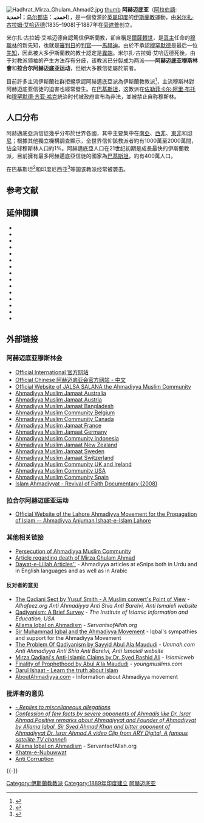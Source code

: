 {{Islam}}

[[File:Hadhrat_Mirza_Ghulam_Ahmad2.jpg|thumb]]
[[file:Liwa-e-Ahmadiyya_1-2.svg|thumb]]
'''阿赫迈底亚'''（[[阿拉伯語|阿拉伯語]]: '''أحمدية'''；[[乌尔都语|乌尔都语]]：'''احمدیہ'''），是一個發源於[[英屬印度|英屬印度]]的[[伊斯蘭教|伊斯蘭教]]運動，由[[米尔扎·古拉姆·艾哈迈德|米尔扎·古拉姆·艾哈迈德]](1835–1908)于1887年在[[旁遮普|旁遮普]]创立。

米尔扎·古拉姆·艾哈迈德自認篤信伊斯蘭教，卻自稱是[[爾薩|爾薩]][[轉世|轉世]]，是[[真主|真主]]任命的[[穆斯林|穆斯林]]的新先知，也就是[[審判日|審判日]]的[[判官|判官]]——[[馬赫迪|馬赫迪]]。由於不承認[[穆罕默德|穆罕默德]]是最后一位[[先知|先知]]，因此被大多伊斯蘭教的教士認定是[[異端|異端]]。米尔扎·古拉姆·艾哈迈德死後，由于对教派领袖的产生方法存有分歧，该教派已分裂成为两派——'''阿赫迈底亚穆斯林會'''和'''拉合尔阿赫迈底亚运动'''，但絕大多數信徒屬於前者。

目前許多主流伊斯蘭社群拒絕承認阿赫邁底亞派為伊斯蘭教教派<ref>{{cite web |title=阿赫迈底亚邪教的真相 |url=http://www.norislam.com/?viewnews-474 |website=伊斯兰之光 |access-date=2020-10-14 |archive-date=2021-03-17 |archive-url=https://web.archive.org/web/20210317152529/http://www.norislam.com/?viewnews-474 |dead-url=no }}</ref>，主流穆斯林對阿赫迈底亚信徒的迫害也經常發生。在[[巴基斯坦|巴基斯坦]]，这教派在[[佐勒菲卡尔·阿里·布托|佐勒菲卡尔·阿里·布托]]和[[穆罕默德·齐亚·哈克|穆罕默德·齐亚·哈克]]統治时代被政府宣布為非法，並被禁止自称穆斯林。

== 人口分布 ==
阿赫邁底亞派信徒幾乎分布於世界各國，其中主要集中在[[南亞|南亞]]、[[西非|西非]]、[[東非|東非]]和[[印尼|印尼]]；根據其他獨立機構調查顯示，全世界信仰該教派者約有1000萬至2000萬間，佔全球穆斯林人口約1%。阿赫邁底亞人口在21世纪初期是成長最快的伊斯蘭教派，目前擁有最多阿赫邁底亞信徒的國家為[[巴基斯坦|巴基斯坦]]，約有400萬人口。

在巴基斯坦<ref>{{cite web |title=Anti Ahmadiyya Movement in Pakistan |url=https://historypak.com/anti-ahmadiyya-movement-in-pakistan/ |website=Itrool |access-date=2020-10-14 |archive-date=2021-03-10 |archive-url=https://web.archive.org/web/20210310040101/https://historypak.com/anti-ahmadiyya-movement-in-pakistan/ |dead-url=no }}</ref>和印度尼西亚<ref>{{cite web |title=印尼对新疆情势的沉默 |url=https://www.hrw.org/zh-hans/news/2020/01/31/338369 |website=hrw |access-date=2020-10-14 |archive-date=2021-03-17 |archive-url=https://web.archive.org/web/20210317152527/https://www.hrw.org/zh-hans/news/2020/01/31/338369 |dead-url=no }}</ref>等国该教派经常被袭击。

== 参考文献 ==
{{Reflist}}

==延伸閲讀==
{{refbegin|2}}
* {{cite book | url=http://www.alislam.org/books/invitation/content.html | title=Invitation to Ahmadiyyat | publisher=Routledge & Kegan Ltd | author=Mirza Basheer-ud-Din Mahmood Ahmad | author-link=Mirza Basheer-ud-Din Mahmood Ahmad | year=1980 | isbn=0-7100-0119-3 | access-date=2021-09-10 | archive-date=2016-11-22 | archive-url=https://web.archive.org/web/20161122101325/http://www.alislam.org/books/invitation/content.html | dead-url=no }}
* {{cite book | url=http://www.alislam.org/library/books/Ahmadiyyat-or-The-True-Islam-20080506MN.pdf | title=Ahmadiyyat or the true Islam | publisher=Islam International Publications | author=Mirza Basheer-ud-Din Mahmood Ahmad | author-link=Mirza Basheer-ud-Din Mahmood Ahmad | year=1924 | isbn=1-85372-982-5 | access-date=2021-09-10 | archive-date=2008-05-12 | archive-url=https://web.archive.org/web/20080512030112/http://www.alislam.org/library/books/Ahmadiyyat-or-The-True-Islam-20080506MN.pdf | dead-url=no }}
* {{cite book | url=http://www.alislam.org/library/books/muslims/with-love-to-Muslims.pdf | title=With Love to the Muslims of the World: The Ahmadiyya Perspective | place=Surrey | publisher=Islam International Publications | author=Mirza Tahir Ahmad | author-link=Mirza Tahir Ahmad | year=2004 | isbn=1-85372-744-X | access-date=2021-09-10 | archive-date=2014-12-26 | archive-url=https://web.archive.org/web/20141226021000/http://www.alislam.org/library/books/muslims/with-love-to-Muslims.pdf | dead-url=no }}
* {{cite book | url=https://books.google.com/books?id=iU1Yn4sSXEkC | title=An Elementary Study of Islam | place=Surrey | publisher=Islam International Publications | author=Mirza Tahir Ahmad | author-link=Mirza Tahir Ahmad | year=1985 | isbn=1-85372-562-5 | access-date=2021-09-10 | archive-date=2021-09-10 | archive-url=https://web.archive.org/web/20210910235143/https://books.google.com/books?id=iU1Yn4sSXEkC | dead-url=no }}
* {{cite book | url=http://www.alislam.org/library/books/Hidden-Treasures-of-Islam.pdf | title=An Introduction to the Hidden Treasures of Islam | author=Syed Hasanat Ahmad | place=Surrey | publisher=Islam International Publications | year=2010 | isbn=978-1-84880-050-2 | access-date=2021-09-10 | archive-date=2019-08-19 | archive-url=https://web.archive.org/web/20190819152408/https://www.alislam.org/library/books/Hidden-Treasures-of-Islam.pdf | dead-url=no }}
* {{cite book | title=Ahmadiyya: a study in contemporary Islam on the West African coast | author=Humphrey J Fisher | place=Nigeria | publisher=Oxford University Press | year=1963}}
* {{cite book | title=Prophecy Continuous: Aspects of Ahmadi Religious Thought and Its Medieval Background | publisher=Oxford University Press | author=Yohanan Friedmann | year=2003 | isbn=965-264-014-X}}
* {{cite book | title=Conscience And Coercion | publisher=Guernica Editions | author=Antonio R. Gualtieri | year=1989 |location=Canada | isbn=0-920717-41-1}}
* {{cite book | title=The Ahmadis: community, gender, and politics in a Muslim society | url=https://archive.org/details/ahmadiscommunity0000gual | publisher=McGill-Queen's University Press | author=Antonio Gualtieri | year=2004 | location=Canada | isbn=0-7735-2738-9}}
* {{cite book | url=http://www.alislam.org/library/books/BasicsReligiousEducation.pdf | title=Basics of Religious Education | place=Canada | publisher=Islam International Publications | author=Shaikh Abdul Hadi | year=2008 | edition=5th | isbn=978-1882494-03-3 | access-date=2021-09-10 | archive-date=2021-07-12 | archive-url=https://web.archive.org/web/20210712215013/https://www.alislam.org/library/books/BasicsReligiousEducation.pdf | dead-url=no }}
* {{cite book | url=http://www.alislam.org/library/books/With-Love-to-Muhammad.pdf | title=With Love to Muhammad, The Khatam-un-Nabiyyin: The Ahmadiyya Muslim Understanding of Finality of Prophethood | place=Canada | publisher=Islam International Publications | author1=Farhan Iqbal | author2=Imtiaz Ahmed Sra | year=2014 | isbn=978-0-9937731-0-5 | access-date=2021-09-10 | archive-date=2021-11-26 | archive-url=https://web.archive.org/web/20211126191805/https://www.alislam.org/library/books/With-Love-to-Muhammad.pdf | dead-url=no }}
* {{cite book | title=Ahmadiyyat: The Renaissance of Islam | publisher=Tabshir Publications | author=Muhammad Zafarullah Khan | author-link=Muhammad Zafarullah Khan |year=1978 | isbn=0-85525-015-1}}
*{{cite book |last1=Korbel |first1=Jonathan |last2=Preckel |first2=Claudia |year=2016 |chapter=Ghulām Aḥmad al-Qādiyānī: The Messiah of the Christians—Peace upon Him—in India (India, 1908) |chapter-url=https://books.google.com/books?id=ZtY6DQAAQBAJ&pg=PA426 |editor1-last=Bentlage |editor1-first=Björn |editor2-last=Eggert |editor2-first=Marion |editor3-last=Krämer |editor3-first=Hans-Martin |editor4-last=Reichmuth |editor4-first=Stefan |title=Religious Dynamics under the Impact of Imperialism and Colonialism |series=Numen Book Series |volume=154 |location=[[Leiden|Leiden]] |publisher=[[Brill_Publishers|Brill Publishers]] |pages=426–442 |doi=10.1163/9789004329003_034 |isbn=978-90-04-32511-1 |access-date=10 November 2020 |archive-date=2021-11-04 |archive-url=https://web.archive.org/web/20211104223929/https://books.google.com/books?id=ZtY6DQAAQBAJ&pg=PA426 |dead-url=no }}
* {{cite book | url=https://books.google.com/books?id=MdRth02Q6nAC | title=Islam and the Ahmadiyya jamaʻat: history, belief, practice | publisher=Columbia University Press | author=Simon Ross Valentine | year=2008 | isbn=978-0-231-70094-8 | access-date=2021-09-10 | archive-date=2021-09-10 | archive-url=https://web.archive.org/web/20210910235142/https://books.google.com/books?id=MdRth02Q6nAC | dead-url=no }}
* {{cite book | url=http://www.alislam.org/books/ahmadiyyat/WelcomeBook2ndEd.pdf | title=Welcome to Ahmadiyyat, the True Islam | publisher=Islam International Publications | author=Karimullah Zirvi | access-date=2021-09-10 | archive-date=2022-02-02 | archive-url=https://web.archive.org/web/20220202034850/https://www.alislam.org/books/ahmadiyyat/WelcomeBook2ndEd.pdf | dead-url=no }}
{{refend}}

== 外部链接 ==
{{Commonscat|Ahmadiyya}}
{{div col|2}}
=== 阿赫迈底亚穆斯林会 ===
* [http://www.alislam.org Official International 官方网站] {{Wayback|url=http://www.alislam.org/ |date=20190106223103 }}
* [http://ahmadiyya.cn/Chinese.htm Official Chinese 阿赫迈底亚会官方网站 - 中文] {{Wayback|url=http://ahmadiyya.cn/Chinese.htm |date=20160408042036 }}
* [http://www.jalsasalana.org/ Official Website of JALSA SALANA the Ahmadiyya Muslim Community] {{Wayback|url=http://www.jalsasalana.org/ |date=20210323141207 }}
* [http://www.ahmadiyya.org.au/ Ahmadiyya Muslim Jamaat Australia] {{Wayback|url=http://www.ahmadiyya.org.au/ |date=20080719034058 }}
* [http://www.ahmadiyya.at/ Ahmadiyya Muslim Jamaat Austria] {{Wayback|url=http://www.ahmadiyya.at/ |date=20210317152545 }}
* [http://ahmadiyyabangladesh.org/ Ahmadiyya Muslim Jamaat Bangladesh] {{Wayback|url=http://ahmadiyyabangladesh.org/ |date=20210317154143 }}
* [http://www.ahmadiyya.be/ Ahmadiyya Muslim Community Belgium] {{Wayback|url=http://www.ahmadiyya.be/ |date=20180325013904 }}
* [http://www.ahmadiyya.ca Ahmadiyya Muslim Community Canada] {{Wayback|url=http://www.ahmadiyya.ca/ |date=20200515235246 }}
* [http://www.ahmadiyya.fr Ahmadiyya Muslim Jamaat France] {{Wayback|url=http://www.ahmadiyya.fr/ |date=20210502103149 }}
* [http://www.ahmadiyya.de Ahmadiyya Muslim Jamaat Germany] {{Wayback|url=http://www.ahmadiyya.de/ |date=20120130022815 }}
* [https://web.archive.org/web/20080804070506/http://ahmadiyah.info/ Ahmadiyya Muslim Community Indonesia]
* [http://www.ahmadiyya.org.nz/ Ahmadiyya Muslim Jamaat New Zealand] {{Wayback|url=http://www.ahmadiyya.org.nz/ |date=20210317152631 }}
* [http://www.ahmadiyya.se/ Ahmadiyya Muslim Jamaat Sweden] {{Wayback|url=http://www.ahmadiyya.se/ |date=20140810172426 }}
* [http://www.ahmadiyya.ch Ahmadiyya Muslim Jamaat Switzerland] {{Wayback|url=http://www.ahmadiyya.ch/ |date=20110706221216 }}
* [http://www.ahmadiyya.org.uk/ Ahmadiyya Muslim Community UK and Ireland] {{Wayback|url=http://www.ahmadiyya.org.uk/ |date=20160124111202 }}
* [http://www.ahmadiyya.us Ahmadiyya Muslim Community USA] {{Wayback|url=http://www.ahmadiyya.us/ |date=20200316120418 }}
* [http://www.alislam.org/spanish Ahmadiyya Muslim Community Spain] {{Wayback|url=http://www.alislam.org/spanish |date=20101013172808 }}
* [http://www.alislam.org/introduction/Islam-Ahmadiyyat.html Islam Ahmadiyyat - Revival of Faith Documentary (2008)] {{Wayback|url=http://www.alislam.org/introduction/Islam-Ahmadiyyat.html |date=20161210090804 }}

=== 拉合尔阿赫迈底亚运动 ===
* [http://www.aaiil.org/index.shtml Official Website of the Lahore Ahmadiyya Movement for the Propagation of Islam -- Ahmadiyya Anjuman Ishaat-e-Islam Lahore] {{Wayback|url=http://www.aaiil.org/index.shtml |date=20060820192226 }}

=== 其他相关链接 ===
* [http://thepersecution.org/ Persecution of Ahmadiyya Muslim Community] {{Wayback|url=http://thepersecution.org/ |date=20210421094737 }}
* [http://www.qadiani.org/death.html Article regarding death of Mirza Ghulam Ahmad] {{Wayback|url=http://www.qadiani.org/death.html |date=20210125201144 }}
* [https://web.archive.org/web/20070823220913/http://www.esnips.com/user/moubasher Dawat-e-Lillah Articles''] - Ahmadiyya articles at eSnips both in Urdu and in English languages and as well as in Arabic 

==== 反对者的意见 ====
* [http://alhafeez.org/rashid/yusuf_smith.html The Qadiani Sect by Yusuf Smith - A Muslim convert's Point of View] {{Wayback|url=http://alhafeez.org/rashid/yusuf_smith.html |date=20210126214636 }} - ''Alhafeez.org Anti Ahmadiyya Anti Shia Anti Barelvi, Anti Ismaieli website''
* [https://web.archive.org/web/20060612221052/http://iiie.net/Brochures/Brochure-27.html Qadiyanism: A Brief Survey] - ''The Institute of Islamic Information and Education, USA''
* [http://www.servantsofallah.org/ahmadism.htm Allama Iqbal on Ahmadism] {{Wayback|url=http://www.servantsofallah.org/ahmadism.htm |date=20200820082827 }} - ''ServantsofAllah.org''
* [http://www.ahmadiyya.org/iqbal/smiatam.htm Sir Muhammad Iqbal and the Ahmadiyya Movement] {{Wayback|url=http://www.ahmadiyya.org/iqbal/smiatam.htm |date=20200808165840 }} - Iqbal's sympathies and support for the Ahmadiyya Movement
* [http://www.ummah.com/forum/showpost.php?p=567980&postcount=9 The Problem Of Qadiyanism by Sayyid Abul Ala Maududi] {{Wayback|url=http://www.ummah.com/forum/showpost.php?p=567980&postcount=9 |date=20080226055919 }} - ''Ummah.com Anti Ahmadiyya Anti Shia Anti Barelvi, Anti Ismaieli website''
* [http://islamicweb.com/beliefs/cults/qadiani_claims.htm Mirza Qadiani's Anti-Islamic Claims by Dr. Syed Rashid Ali] {{Wayback|url=http://islamicweb.com/beliefs/cults/qadiani_claims.htm |date=20210415201010 }} - ''Islamicweb''
* [https://web.archive.org/web/20080502013610/http://www.youngmuslims.ca/online_library/books/finality_of_prophethood/index.htm Finality of Prophethood by Abul A'la Maududi] - ''youngmuslims.com''
* [https://web.archive.org/web/20190601213657/http://www.darul-ishaat.co.uk/ Darul Ishaat - Learn the truth about Islam]
* [https://web.archive.org/web/20090421000654/http://aboutahmadiyya.com/ AboutAhmadiyya.com] - Information about Ahmadiyya movement

=== 批评者的意见 ===
* [https://web.archive.org/web/20080515144502/http://real-islam.org/reply/misc.html - '' Replies to miscellaneous allegations'']
* [https://web.archive.org/web/20070928170629/http://real-islam.org/audio/ary1.rm '' Confession of few facts by severe opponents of Ahmadis like Dr, Israr Ahmad.Positive remarks about Ahmadiyyat and Founder of Ahmadiyyat by Allama Iqbal, Sir Syed Ahmad Khan and bitter opponent of Ahmadiyyat Dr. Israr Ahmad.A video Clip from ARY Digital, A famous satellite TV channel'')] 
* [http://www.servantsofallah.org/ahmadism.htm Allama Iqbal on Ahmadism] {{Wayback|url=http://www.servantsofallah.org/ahmadism.htm |date=20200820082827 }} - ServantsofAllah.org 
* [http://www.khatm-e-nubuwwat.org/ Khatm-e-Nubuwwat] {{Wayback|url=http://www.khatm-e-nubuwwat.org/ |date=20210506113536 }}
* [http://ahmadiyya.wordpress.com/ Anti Corruption] {{Wayback|url=http://ahmadiyya.wordpress.com/ |date=20210317152804 }}
{{div col end}}
{{-}}
{{宗教|state=collapsed}}

[[Category:伊斯蘭教教派|Category:伊斯蘭教教派]]
[[Category:1889年印度建立|Category:1889年印度建立]]
[[Category:阿赫迈底亚|]]